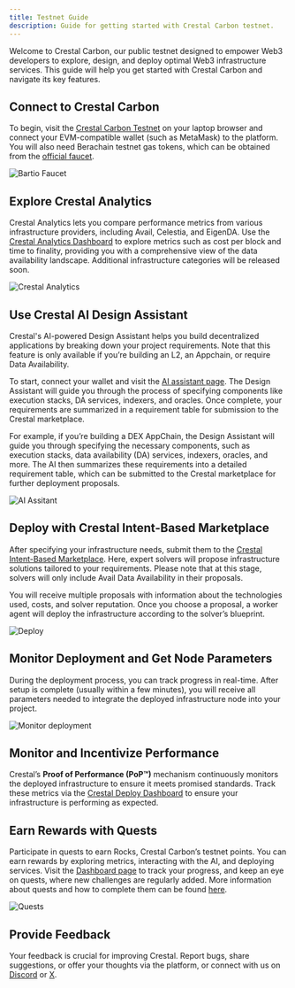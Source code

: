 ```yaml
---
title: Testnet Guide
description: Guide for getting started with Crestal Carbon testnet.
---
```


Welcome to Crestal Carbon, our public testnet designed to empower Web3 developers to explore, design, and deploy optimal Web3 infrastructure services. This guide will help you get started with Crestal Carbon and navigate its key features.

## Connect to Crestal Carbon

To begin, visit the [Crestal Carbon Testnet](https://app.testnet.crestal.xyz/) on your laptop browser and connect your EVM-compatible wallet (such as MetaMask) to the platform. You will also need Berachain testnet gas tokens, which can be obtained from the [official faucet](https://bartio.faucet.berachain.com/).

![Bartio Faucet](../images/testnet-guide/testnet1.png)

## Explore Crestal Analytics

Crestal Analytics lets you compare performance metrics from various infrastructure providers, including Avail, Celestia, and EigenDA. Use the [Crestal Analytics Dashboard](https://app.testnet.crestal.xyz/dashboard) to explore metrics such as cost per block and time to finality, providing you with a comprehensive view of the data availability landscape. Additional infrastructure categories will be released soon.

![Crestal Analytics](../images/testnet-guide/testnet2.png)

## Use Crestal AI Design Assistant

Crestal's AI-powered Design Assistant helps you build decentralized applications by breaking down your project requirements. Note that this feature is only available if you’re building an L2, an Appchain, or require Data Availability.

To start, connect your wallet and visit the [AI assistant page](https://app.testnet.crestal.xyz/assistant). The Design Assistant will guide you through the process of specifying components like execution stacks, DA services, indexers, and oracles. Once complete, your requirements are summarized in a requirement table for submission to the Crestal marketplace.

For example, if you’re building a DEX AppChain, the Design Assistant will guide you through specifying the necessary components, such as execution stacks, data availability (DA) services, indexers, oracles, and more. The AI then summarizes these requirements into a detailed requirement table, which can be submitted to the Crestal marketplace for further deployment proposals.

![AI Assitant](../images/testnet-guide/testnet3.gif)

## Deploy with Crestal Intent-Based Marketplace

After specifying your infrastructure needs, submit them to the [Crestal Intent-Based Marketplace](https://app.testnet.crestal.xyz/designs). Here, expert solvers will propose infrastructure solutions tailored to your requirements. Please note that at this stage, solvers will only include Avail Data Availability in their proposals.

You will receive multiple proposals with information about the technologies used, costs, and solver reputation. Once you choose a proposal, a worker agent will deploy the infrastructure according to the solver’s blueprint.

![Deploy](../images/testnet-guide/testnet4.gif)

## Monitor Deployment and Get Node Parameters

During the deployment process, you can track progress in real-time. After setup is complete (usually within a few minutes), you will receive all parameters needed to integrate the deployed infrastructure node into your project. 

![Monitor deployment](../images/testnet-guide/testnet5.gif)

## Monitor and Incentivize Performance

Crestal’s **Proof of Performance (PoP™)** mechanism continuously monitors the deployed infrastructure to ensure it meets promised standards. Track these metrics via the [Crestal Deploy Dashboard](https://app.testnet.crestal.xyz/deployments) to ensure your infrastructure is performing as expected.


## Earn Rewards with Quests

Participate in quests to earn Rocks, Crestal Carbon’s testnet points. You can earn rewards by exploring metrics, interacting with the AI, and deploying services. Visit the [Dashboard page](https://app.testnet.crestal.xyz/dashboard) to track your progress, and keep an eye on quests, where new challenges are regularly added. More information about quests and how to complete them can be found [here](./quests).

![Quests](../images/testnet-guide/testnet5.gif)

## Provide Feedback

Your feedback is crucial for improving Crestal. Report bugs, share suggestions, or offer your thoughts via the platform, or connect with us on [Discord](https://discord.com/invite/crestal) or [X](https://x.com/crestalnetwork).
